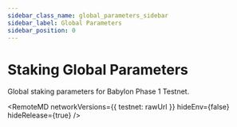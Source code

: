 ```yaml
---
sidebar_class_name: global_parameters_sidebar
sidebar_label: Global Parameters
sidebar_position: 0
---
```


# Staking Global Parameters

Global staking parameters for Babylon Phase 1 Testnet.



<RemoteMD
  networkVersions={{
    testnet: rawUrl
  }}
  hideEnv={false}
  hideRelease={true}
/>
